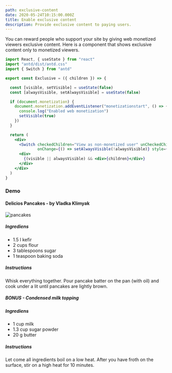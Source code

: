 ```yaml
---
path: exclusive-content
date: 2020-05-24T10:15:00.000Z
title: Enable exclusive content
description: Provide exclusive content to paying users.
---
```


You can reward people who support your site by giving web monetized viewers exclusive content.
Here is a component that shows exclusive content only to monetized viewers.

```jsx
import React, { useState } from "react"
import "antd/dist/antd.css"
import { Switch } from "antd"

export const Exclusive = ({ children }) => {

  const [visible, setVisible] = useState(false)
  const [alwaysVisible, setAlwaysVisible] = useState(false)

  if (document.monetization) {
    document.monetization.addEventListener("monetizationstart", () => {
      console.log("Enabled web monetization")
      setVisible(true)
    })
  }

  return (
    <div>
      <Switch checkedChildren="View as non-monetized user" unCheckedChildren="View as monetized user"
              onChange={() => setAlwaysVisible(!alwaysVisible)} style={{marginBottom: "10px"}}/>
      <div>
        {(visible || alwaysVisible) && <div>{children}</div>}
      </div>
    </div>
  )
}
```
### Demo

#### Delicios Pancakes - by Vladka Klimyak
![pancakes](./pancakes.jpg)
##### Ingrediens
* 1.5 l kefir
* 2 cups flour
* 3 tablespoons sugar
* 1 teaspoon baking soda
##### Instructions
Whisk everything together. Pour pancake batter on the pan (with oil) and cook under a lit until pancakes are lightly brown.

<Exclusive>

##### BONUS - Condensed milk topping
##### Ingrediens
* 1 cup milk
* 1.3 cup sugar powder
* 20 g butter
##### Instructions
Let come all ingredients boil on a low heat.
After you have froth on the surface, stir on a high heat for 10 minutes.
</Exclusive>
